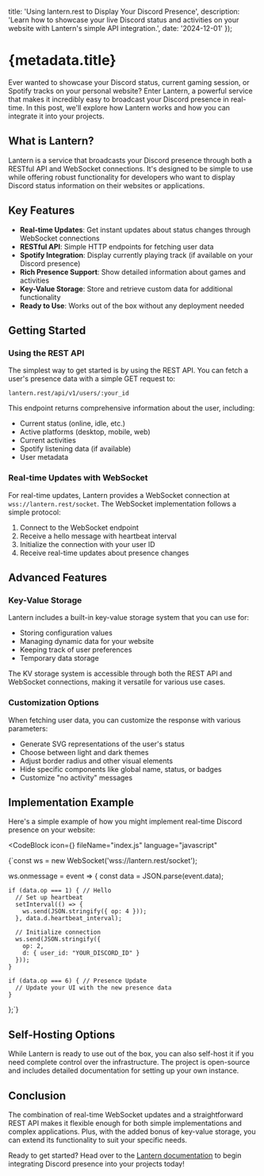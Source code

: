 
  title: 'Using lantern.rest to Display Your Discord Presence',
  description: 'Learn how to showcase your live Discord status and activities on your website with Lantern\'s simple API integration.',
  date: '2024-12-01'
});

# {metadata.title}

Ever wanted to showcase your Discord status, current gaming session, or Spotify tracks on your personal website? Enter Lantern, a powerful service that makes it incredibly easy to broadcast your Discord presence in real-time. In this post, we'll explore how Lantern works and how you can integrate it into your projects.

## What is Lantern?

Lantern is a service that broadcasts your Discord presence through both a RESTful API and WebSocket connections. It's designed to be simple to use while offering robust functionality for developers who want to display Discord status information on their websites or applications.

## Key Features

- **Real-time Updates**: Get instant updates about status changes through WebSocket connections
- **RESTful API**: Simple HTTP endpoints for fetching user data
- **Spotify Integration**: Display currently playing track (if available on your Discord presence) 
- **Rich Presence Support**: Show detailed information about games and activities
- **Key-Value Storage**: Store and retrieve custom data for additional functionality
- **Ready to Use**: Works out of the box without any deployment needed

## Getting Started

### Using the REST API

The simplest way to get started is by using the REST API. You can fetch a user's presence data with a simple GET request to:

```
lantern.rest/api/v1/users/:your_id
```

This endpoint returns comprehensive information about the user, including:
- Current status (online, idle, etc.)
- Active platforms (desktop, mobile, web)
- Current activities
- Spotify listening data (if available)
- User metadata

### Real-time Updates with WebSocket

For real-time updates, Lantern provides a WebSocket connection at `wss://lantern.rest/socket`. The WebSocket implementation follows a simple protocol:

1. Connect to the WebSocket endpoint
2. Receive a hello message with heartbeat interval
3. Initialize the connection with your user ID
4. Receive real-time updates about presence changes

## Advanced Features

### Key-Value Storage

Lantern includes a built-in key-value storage system that you can use for:
- Storing configuration values
- Managing dynamic data for your website
- Keeping track of user preferences
- Temporary data storage

The KV storage system is accessible through both the REST API and WebSocket connections, making it versatile for various use cases.

### Customization Options

When fetching user data, you can customize the response with various parameters:
- Generate SVG representations of the user's status
- Choose between light and dark themes
- Adjust border radius and other visual elements
- Hide specific components like global name, status, or badges
- Customize "no activity" messages

## Implementation Example

Here's a simple example of how you might implement real-time Discord presence on your website:

<CodeBlock
  icon={<SiJavascript />}
  fileName="index.js"
  language="javascript"
>
{`const ws = new WebSocket('wss://lantern.rest/socket');

  ws.onmessage = event => {
    const data = JSON.parse(event.data);
    
    if (data.op === 1) { // Hello
      // Set up heartbeat
      setInterval(() => {
        ws.send(JSON.stringify({ op: 4 }));
      }, data.d.heartbeat_interval);
      
      // Initialize connection
      ws.send(JSON.stringify({
        op: 2,
        d: { user_id: "YOUR_DISCORD_ID" }
      }));
    }
    
    if (data.op === 6) { // Presence Update
      // Update your UI with the new presence data
    }
  };`}
</CodeBlock>

## Self-Hosting Options

While Lantern is ready to use out of the box, you can also self-host it if you need complete control over the infrastructure. The project is open-source and includes detailed documentation for setting up your own instance.

## Conclusion

The combination of real-time WebSocket updates and a straightforward REST API makes it flexible enough for both simple implementations and complex applications. Plus, with the added bonus of key-value storage, you can extend its functionality to suit your specific needs.

Ready to get started? Head over to the [Lantern documentation](https://github.com/discordplace/lantern?tab=readme-ov-file#api-docs) to begin integrating Discord presence into your projects today!